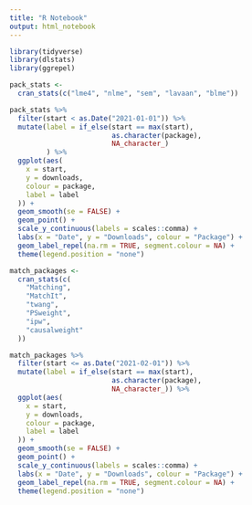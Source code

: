 ```yaml
---
title: "R Notebook"
output: html_notebook
---
```


```r
library(tidyverse)
library(dlstats)
library(ggrepel)
```


```r
pack_stats <-
  cran_stats(c("lme4", "nlme", "sem", "lavaan", "blme"))
```


```r
pack_stats %>%
  filter(start < as.Date("2021-01-01")) %>%
  mutate(label = if_else(start == max(start),
                         as.character(package),
                         NA_character_)
         ) %>%
  ggplot(aes(
    x = start,
    y = downloads,
    colour = package,
    label = label
  )) +
  geom_smooth(se = FALSE) +
  geom_point() +
  scale_y_continuous(labels = scales::comma) +
  labs(x = "Date", y = "Downloads", colour = "Package") +
  geom_label_repel(na.rm = TRUE, segment.colour = NA) +
  theme(legend.position = "none")
```



```r
match_packages <-
  cran_stats(c(
    "Matching",
    "MatchIt",
    "twang",
    "PSweight",
    "ipw",
    "causalweight"
  ))
```


```r
match_packages %>%
  filter(start <= as.Date("2021-02-01")) %>%
  mutate(label = if_else(start == max(start),
                         as.character(package),
                         NA_character_)) %>%
  ggplot(aes(
    x = start,
    y = downloads,
    colour = package,
    label = label
  )) +
  geom_smooth(se = FALSE) +
  geom_point() +
  scale_y_continuous(labels = scales::comma) +
  labs(x = "Date", y = "Downloads", colour = "Package") +
  geom_label_repel(na.rm = TRUE, segment.colour = NA) +
  theme(legend.position = "none")
```



